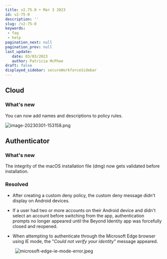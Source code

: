 ```yaml
---
title: v2.75.0 • Mar 3 2023
id: v2-75-0
description: ''
slug: /v2-75-0 
keywords: 
 - faq
 - help
pagination_next: null
pagination_prev: null
last_update: 
   date: 03/03/2023
   author: Patricia McPhee
draft: false
displayed_sidebar: secureWorkforceSidebar
---
```



## Cloud


### What's new

You can now add names and descriptions to policy rules.

![image-20230301-153158.png](../images/add-rule-policy-name-description.png)

## Authenticator


<SupportedOsAuthenticator />

### What's new

The integrity of the macOS installation file (dmg) now gets validated before installation.

### Resolved


* After creating a custom deny policy, the custom deny message didn't display on Android devices.

* If a user had two or more accounts on their Android device and didn't select an account before switching from the app, authentication prompts no longer appeared until the Beyond Identity app was forcefully closed and reopened.

* When attempting to authenticate through the Microsoft Edge browser using IE mode, the "_Could not verify your identity_" message appeared.
    
&nbsp;&nbsp;&nbsp;&nbsp;&nbsp;&nbsp;&nbsp;&nbsp;![microsoft-edge-ie-mode-error.jpeg](../images/authenticator-error-could-not-verify-identity.jpeg)